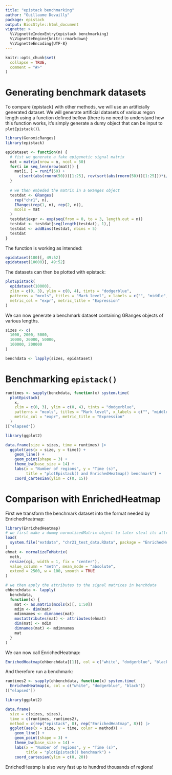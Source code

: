 ```yaml
---
title: "epistack benchmarking"
author: "Guillaume Devailly"
package: epistack
output: BiocStyle::html_document
vignette: >
  %\VignetteIndexEntry{epistack benchmarking}
  %\VignetteEngine{knitr::rmarkdown}
  %\VignetteEncoding{UTF-8}
---
```


```r
knitr::opts_chunk$set(
  collapse = TRUE,
  comment = "#>"
)
```

# Generating benchmark datasets

To compare {epistack} with other methods, we will use an artificially generated
dataset. We will generate artificial datasets of various regon length using 
a function defined bellow (there is no need to understand how this function
works, it's simply generate a dumy object that can be input to 
`plotEpistack()`). 

```r
library(GenomicRanges)
library(epistack)

epidataset <- function(n) {
  # fist we generate a fake epigenetic signal matrix
  mat = matrix(nrow = n, ncol = 50)
  for(i in seq_len(nrow(mat))) {
    mat[i, ] = runif(50) +
      c(sort(abs(rnorm(50)))[1:25], rev(sort(abs(rnorm(50)))[1:25]))*i/(n/4)
  }
  
  # we then embeded the matrix in a GRanges object
  testdat <- GRanges(
    rep("chr1", n),
    IRanges(rep(1, n), rep(2, n)),
    mcols = mat
  )
  testdat$expr <- exp(seq(from = 0, to = 3, length.out = n)) 
  testdat <- testdat[seq(length(testdat), 1),]
  testdat <- addBins(testdat, nbins = 5)
  testdat
}
```


The function is working as intended:
```r
epidataset(100)[, 49:52]
epidataset(10000)[, 49:52]
```


The datasets can then be plotted with epistack:

```r

plotEpistack(
  epidataset(10000), 
  zlim = c(0, 3), ylim = c(0, 4), tints = "dodgerblue",
  patterns = "mcols", titles = "Mark level", x_labels = c("", "middle", ""), 
  metric_col = "expr", metric_title = "Expression"
)

```

We can now generate a benchmark dataset containing GRanges objects of
various lengths. 

```r
sizes <- c(
  1000, 2000, 5000,
  10000, 20000, 50000,
  100000, 200000
)

benchdata <- lapply(sizes, epidataset)

```

# Benchmarking `epistack()`

```r

runtimes <- sapply(benchdata, function(x) system.time(
  plotEpistack(
    x, 
    zlim = c(0, 3), ylim = c(0, 4), tints = "dodgerblue",
    patterns = "mcols", titles = "Mark level", x_labels = c("", "middle", ""), 
    metric_col = "expr", metric_title = "Expression"
  )
)["elapsed"])

library(ggplot2)

data.frame(size = sizes, time = runtimes) |>
  ggplot(aes(x = size, y = time)) +
    geom_line() +
    geom_point(shape = 3) +
    theme_bw(base_size = 14) +
    labs(x = "Number of regions", y = "Time (s)",
         title = "plotEpistack() and EnrichedHeatmap() benchmark") +
    coord_cartesian(ylim = c(0, 15))

```

# Comparison with EnrichedHeatmap

First we transform the benchmark dataset into the format needed by 
EnrichedHeatmap:

```r
library(EnrichedHeatmap)
# we first make a dummy normalizedMatrix object to later steal its attributes
load(
  system.file("extdata", "chr21_test_data.RData", package = "EnrichedHeatmap")
)
ehmat <- normalizeToMatrix(
  meth, 
  resize(cgi, width = 1, fix = "center"),
  value_column = "meth", mean_mode = "absolute",
  extend = 2500, w = 100, smooth = TRUE
)

# we then apply the attributes to the signal matrices in benchdata
ehbenchdata <- lapply(
  benchdata,
  function(x) {
    mat <- as.matrix(mcols(x)[, 1:50])
    mdim <- dim(mat)
    mdimnames <- dimnames(mat)
    mostattributes(mat) <- attributes(ehmat)
    dim(mat) <- mdim
    dimnames(mat) <- mdimnames
    mat
  }
)
```

We can now call EnrichedHeatmap:
```r
EnrichedHeatmap(ehbenchdata[[1]], col = c("white", "dodgerblue", "black"))
```

And therefore run a benchmark:

```r

runtimes2 <- sapply(ehbenchdata, function(x) system.time(
  EnrichedHeatmap(x, col = c("white", "dodgerblue", "black"))
)["elapsed"])

library(ggplot2)

data.frame(
  size = c(sizes, sizes),
  time = c(runtimes, runtimes2),
  method = c(rep("epistack", 8), rep("EnrichedHeatmap", 8))) |>
  ggplot(aes(x = size, y = time, color = method)) +
    geom_line() +
    geom_point(shape = 3) +
    theme_bw(base_size = 14) +
    labs(x = "Number of regions", y = "Time (s)",
         title = "plotEpistack() benchmark") +
    coord_cartesian(ylim = c(0, 20))
```

EnrichedHeatmp is also very fast up to hundred thousands of regions!
